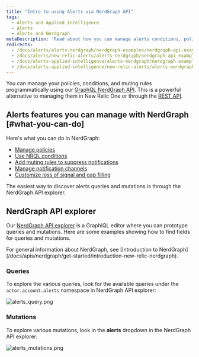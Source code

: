 ```yaml
---
title: "Intro to using Alerts via NerdGraph API"
tags:
  - Alerts and Applied Intelligence
  - Alerts
  - Alerts and Nerdgraph
metaDescription: 'Read about how you can manage alerts conditions, policies, and muting rules using NerdGraph.'
redirects:
  - /docs/alerts/alerts-nerdgraph/nerdgraph-examples/nerdgraph-api-examples
  - /docs/alerts/new-relic-alerts/alerts-nerdgraph/nerdgraph-api-examples
  - /docs/alerts-applied-intelligence/alerts-nerdgraph/nerdgraph-examples/nerdgraph-api-examples
  - /docs/alerts-applied-intelligence/new-relic-alerts/alerts-nerdgraph/nerdgraph-api-examples
---
```


You can manage your policies, conditions, and muting rules programmatically using our [GraphQL NerdGraph API](/docs/apis/nerdgraph/get-started/introduction-new-relic-nerdgraph). This is a powerful alternative to managing them in New Relic One or through the [REST API](/docs/alerts/rest-api-alerts/new-relic-alerts-rest-api/rest-api-calls-new-relic-alerts).

## Alerts features you can manage with NerdGraph [#what-you-can-do]

Here's what you can do in NerdGraph:

* [Manage policies](/docs/alerts/alerts-nerdgraph/nerdgraph-examples/nerdgraph-api-alerts-policies)
* [Use NRQL conditions](/docs/alerts/alerts-nerdgraph/nerdgraph-examples/nerdgraph-api-alerts-nrql-conditions)
* [Add muting rules to suppress notifications](/docs/alerts/new-relic-alerts/managing-notification-channels/muting-rules-suppress-notifications)
* [Manage notification channels](/docs/alerts-applied-intelligence/new-relic-alerts/alerts-nerdgraph/nerdgraph-api-notification-channels/)
* [Customize loss of signal and gap filling](/docs/alerts-applied-intelligence/new-relic-alerts/alerts-nerdgraph/nerdgraph-api-loss-signal-gap-filling/)

The easiest way to discover alerts queries and mutations is through the NerdGraph API explorer.

## NerdGraph API explorer

Our [NerdGraph API explorer](https://api.newrelic.com/graphiql) is a GraphiQL editor where you can prototype queries and mutations. Here are some examples showing how to find fields for queries and mutations.

<Callout variant="tip">
  For general information about NerdGraph, see [Introduction to NerdGraph](/docs/apis/nerdgraph/get-started/introduction-new-relic-nerdgraph).
</Callout>

### Queries

To explore the various queries, look for the available queries under the `actor.account.alerts` namespace in NerdGraph API explorer:

![alerts_query.png](./images/alerts_query_0.png "alerts_query.png")

### Mutations

To explore various mutations, look in the **alerts** dropdown in the NerdGraph API explorer:

![alerts_mutations.png](./images/alerts_mutations_0.png "alerts_mutations.png")
